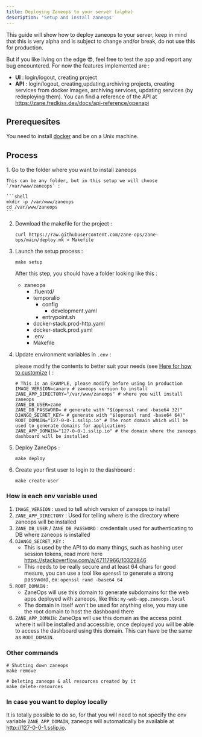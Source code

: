 ```yaml
---
title: Deploying Zaneops to your server (alpha)
description: 'Setup and install zaneops'
---
```



This guide will show how to deploy zaneops to your server, keep in mind that this is very alpha and is subject to change
and/or break, do not use this for production.

But if you like living on the edge 😎, feel free to test the app and report any bug encountered.
For now the features implemented are :

- **UI** : login/logout, creating project
- **API** : login/logout, creating,updating,archiving projects, creating services from docker images, archiving services,
updating services (by redeploying them). You can find a reference of the API
at https://zane.fredkiss.dev/docs/api-reference/openapi

## Prerequesites

You need to install [docker](https://docs.docker.com/engine/install/) and be on a Unix machine.

## Process

<Steps>
1. Go to the folder where you want to install zaneops

    This can be any folder, but in this setup we will choose `/var/www/zaneops` :

    ```shell
    mkdir -p /var/www/zaneops 
    cd /var/www/zaneops
    ```

2. Download the makefile for the project :

    ```shell
    curl https://raw.githubusercontent.com/zane-ops/zane-ops/main/deploy.mk > Makefile
    ```

3. Launch the setup process :

    ```shell
    make setup
    ```

    After this step, you should have a folder looking like this :


    <FileTree>

    - zaneops
        - .fluentd/
        - temporalio
            - config
                - development.yaml
            - entrypoint.sh
        - docker-stack.prod-http.yaml
        - docker-stack.prod.yaml
        - .env
        - Makefile

    </FileTree>

4. Update environment variables in `.env` :

    please modify the contents to better suit your needs (see [Here for how to customize](#how-is-each-env-variable-used) ) :

    ```shell
    # This is an EXAMPLE, please modify before using in production
    IMAGE_VERSION=canary # zaneops version to install
    ZANE_APP_DIRECTORY="/var/www/zaneops" # where you will install zaneops 
    ZANE_DB_USER=zane
    ZANE_DB_PASSWORD= # generate with "$(openssl rand -base64 32)" 
    DJANGO_SECRET_KEY= # generate with "$(openssl rand -base64 64)" 
    ROOT_DOMAIN="127-0-0-1.sslip.io" # The root domain which will be used to generate domains for applications
    ZANE_APP_DOMAIN="127-0-0-1.sslip.io" # the domain where the zaneops dashboard will be installed 
    ```

5. Deploy ZaneOps :

    ```shell
    make deploy
    ```

6. Create your first user to login to the dashboard :

    ```shell
    make create-user
    ```
</Steps>



### How is each env variable used

1. `IMAGE_VERSION` : used to tell which version of zaneops to install
2. `ZANE_APP_DIRECTORY` : Used for telling where is the directory where zaneops will be installed
3. `ZANE_DB_USER` / `ZANE_DB_PASSWORD` : credentials used for authenticating to DB where zaneops is installed
4. `DJANGO_SECRET_KEY` :
    - This is used by the API to do many things, such as hashing user session tokens, read more
here  https://stackoverflow.com/a/47117966/10322846
    - This needs to be really secure and at least 64 chars for good mesure, you can use a tool
like `openssl`
to generate a strong password, ex: `openssl rand -base64 64`
5. `ROOT_DOMAIN` :
    - ZaneOps will use this domain to generate subdomains for the web apps deployed with zaneops, like
this: `my-web-app.zaneops.local`
    - The domain in itself won't be used for anything else, you may use the root domain to host the dashboard there
6. `ZANE_APP_DOMAIN`:  ZaneOps will use this domain as the access point where it will be installed and accessible, once deployed you
will be able to access the dashboard using this domain. This can have be the same as `ROOT_DOMAIN`.


### Other commands

```shell
# Shutting down zaneops
make remove

# Deleting zaneops & all resources created by it
make delete-resources
```

### In case you want to deploy locally

It is totally possible to do so, for that you will need to not specify the env variable `ZANE_APP_DOMAIN`, 
zaneops will automatically be available at http://127-0-0-1.sslip.io.